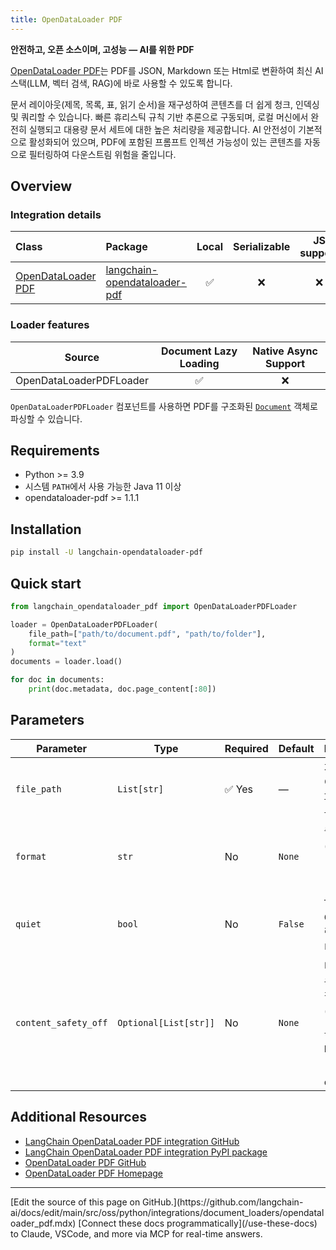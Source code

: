 ```yaml
---
title: OpenDataLoader PDF
---
```


**안전하고, 오픈 소스이며, 고성능 — AI를 위한 PDF**

[OpenDataLoader PDF](https://github.com/opendataloader-project/opendataloader-pdf)는 PDF를 JSON, Markdown 또는 Html로 변환하여 최신 AI 스택(LLM, 벡터 검색, RAG)에 바로 사용할 수 있도록 합니다.

문서 레이아웃(제목, 목록, 표, 읽기 순서)을 재구성하여 콘텐츠를 더 쉽게 청크, 인덱싱 및 쿼리할 수 있습니다.
빠른 휴리스틱 규칙 기반 추론으로 구동되며, 로컬 머신에서 완전히 실행되고 대용량 문서 세트에 대한 높은 처리량을 제공합니다.
AI 안전성이 기본적으로 활성화되어 있으며, PDF에 포함된 프롬프트 인젝션 가능성이 있는 콘텐츠를 자동으로 필터링하여 다운스트림 위험을 줄입니다.

## Overview

### Integration details

| Class | Package | Local | Serializable | JS support |
| :--- | :--- | :---: | :---: |  :---: |
| [OpenDataLoader PDF](https://github.com/opendataloader-project/opendataloader-pdf) | [langchain-opendataloader-pdf](https://pypi.org/project/langchain-opendataloader-pdf/) | ✅ | ❌ | ❌ |

### Loader features

| Source | Document Lazy Loading | Native Async Support
| :---: | :---: | :---: |
| OpenDataLoaderPDFLoader | ✅ | ❌ |

`OpenDataLoaderPDFLoader` 컴포넌트를 사용하면 PDF를 구조화된 [`Document`](https://reference.langchain.com/python/langchain_core/documents/#langchain_core.documents.base.Document) 객체로 파싱할 수 있습니다.

## Requirements
- Python >= 3.9
- 시스템 `PATH`에서 사용 가능한 Java 11 이상
- opendataloader-pdf >= 1.1.1

## Installation
```bash
pip install -U langchain-opendataloader-pdf
```

## Quick start
```python
from langchain_opendataloader_pdf import OpenDataLoaderPDFLoader

loader = OpenDataLoaderPDFLoader(
    file_path=["path/to/document.pdf", "path/to/folder"],
    format="text"
)
documents = loader.load()

for doc in documents:
    print(doc.metadata, doc.page_content[:80])
```

## Parameters

| Parameter                | Type                  | Required   | Default      | Description                                                                                                        |
|--------------------------|-----------------------| ---------- |--------------|--------------------------------------------------------------------------------------------------------------------|
| `file_path`              | `List[str]`           | ✅ Yes     | —            | 처리할 하나 이상의 PDF 파일 경로 또는 디렉토리.                                                              |
| `format`                 | `str`                 | No         | `None`       | 출력 형식 (예: `"json"`, `"html"`, `"markdown"`, `"text"`).                                                  |
| `quiet`                  | `bool`                | No         | `False`      | `True`일 때 CLI 로깅 출력을 억제합니다.                                                                         |
| `content_safety_off`     | `Optional[List[str]]` | No         | `None`       | 비활성화할 콘텐츠 안전 필터 목록 (예: `"all"`, `"hidden-text"`, `"off-page"`, `"tiny"`, `"hidden-ocg"`). |

## Additional Resources

- [LangChain OpenDataLoader PDF integration GitHub](https://github.com/opendataloader-project/langchain-opendataloader-pdf)
- [LangChain OpenDataLoader PDF integration PyPI package](https://pypi.org/project/langchain-opendataloader-pdf/)
- [OpenDataLoader PDF GitHub](https://github.com/opendataloader-project/opendataloader-pdf)
- [OpenDataLoader PDF Homepage](https://opendataloader.org/)

---

<Callout icon="pen-to-square" iconType="regular">
    [Edit the source of this page on GitHub.](https://github.com/langchain-ai/docs/edit/main/src/oss/python/integrations/document_loaders/opendataloader_pdf.mdx)
</Callout>
<Tip icon="terminal" iconType="regular">
    [Connect these docs programmatically](/use-these-docs) to Claude, VSCode, and more via MCP for    real-time answers.
</Tip>
